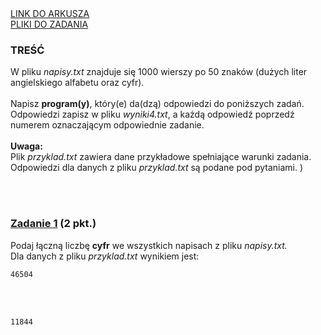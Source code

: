 
<div className="box_link"><a className="link  link_materials" target="_blank" href="https://arkusze.pl/maturalne/informatyka-2021-czerwiec-matura-rozszerzona-2.pdf">LINK DO ARKUSZA</a>
<br/>
<a className="link  link_materials" href="https://arkusze.pl/maturalne/informatyka-2021-czerwiec-matura-rozszerzona-zalaczniki.zip"> PLIKI DO ZADANIA</a>

<br/>
</div>

### TREŚĆ
W pliku <i>napisy.txt</i> znajduje się 1000 wierszy po 50 znaków (dużych liter angielskiego
alfabetu oraz cyfr).<br/><br/>
Napisz <b>program(y)</b>, który(e) da(dzą) odpowiedzi do poniższych zadań. Odpowiedzi zapisz
w pliku <i> wyniki4.txt</i>, a każdą odpowiedź poprzedź numerem oznaczającym odpowiednie
zadanie.<br/><br/>
<b>Uwaga:<br/></b> Plik <i>przyklad.txt</i> zawiera dane przykładowe spełniające warunki zadania.
Odpowiedzi dla danych z pliku <i>przyklad.txt</i> są podane pod pytaniami. )

<br/><br/>

### <u>Zadanie 1</u> (2 pkt.)

Podaj łączną liczbę <b>cyfr</b> we wszystkich napisach z pliku <i>napisy.txt.</i><br/>
Dla danych z pliku <i>przyklad.txt</i> wynikiem jest: 

```text
46504
```

<br/><br/>
<Dropdown title="ODPOWIEDŹ">

```text
11844
```
</Dropdown>




